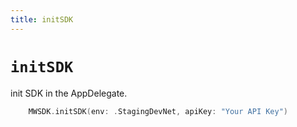 ```yaml
---
title: initSDK
---
```


# `initSDK`
init SDK in the AppDelegate.

```swift
    MWSDK.initSDK(env: .StagingDevNet, apiKey: "Your API Key")
```